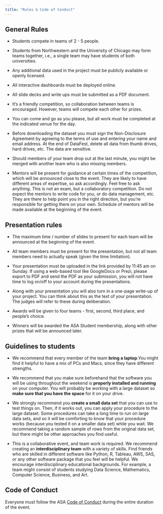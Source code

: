 ```yaml
---
title: "Rules & Code of Conduct"
---
```


## General Rules

- Students compete in teams of 2 - 5 people.

- Students from Northwestern and the University of Chicago may form teams together, i.e., a single team may have students of both universities.

- Any additional data used in the project must be publicly available or openly licensed.

- All interactive dashboards must be deployed online.

- All slide decks and write ups must be submitted as a PDF document.

- It’s a friendly competition, so collaboration between teams is encouraged. However, teams will compete each other for prizes.

- You can come and go as you please, but all work must be completed at the indicated venue for the day. 

- Before downloading the dataset you must sign the Non-Disclosure Agreement by agreeing to the terms of use and entering your name and email address. At the end of DataFest, delete all data from thumb drives, hard drives, etc. The data are sensitive. 

- Should members of your team drop out at the last minute, you might be merged with another team who is also missing members. 

- Mentors will be present for guidance at certain times of the competition, which will be announced close to the event. They are likely to have different areas of expertise, so ask accordingly. Feel free to ask anything. This is not an exam, but a collaboratory competition. Do not expect the mentors to write code for you, or do data management, etc. They are there to help point you in the right direction, but you're responsible for getting there on your own. Schedule of mentors will be made available at the beginning of the event.

## Presentation rules

- The maximum time / number of slides to present for each team will be announced at the beginning of the event.

- All team members must be present for the presentation, but not all team members need to actually speak (given the time limitation).

- Your presentation must be uploaded in the link provided by 11:45 am on Sunday. If using a web-based tool like GoogleDocs or Prezi, please export to PDF and send the PDF as your submission, you will not have time to log on/off to your account during the presentations.

- Along with your presentation you will also turn in a one-page write-up of your project. You can think about this as the text of your presentation. The judges will refer to these during deliberation.

- Awards will be given to four teams - first, second, third place, and people's choice.

- Winners will be awarded the ASA Student membership, along with other prizes that will be announced later.

## Guidelines to students

- We recommend that every member of the team **bring a laptop**.You might find it helpful to have a mix of PCs and Macs, since they have different strengths.

- We recommend that you make sure beforehand that the software you will be using throughout the weekend is **properly installed and running** on your computer. You will probably be working with a large dataset so **make sure that you have the space** for it on your drive. 

- We strongly recommend you **create a small data set** that you can use to test things on. Then, if it works out, you can apply your procedure to the large dataset. Some procedures can take a long time to run on large data sets, and so it will be comforting to know that your procedure works (because you tested it on a smaller data set) while you wait. We recommend taking a random sample of rows from the original data set, but there might be other approaches you find useful. 

- This is a collaborative event, and team work is required. We recommend creating an **interdisciplinary team** with a variety of skills. Find friends who are skilled in different software like Python, R, Tableau, AWS, SAS, or any other software package that you feel will be helpful. We encourage interdisciplinary educational backgrounds. For example, a team might consist of students studying Data Science, Mathematics, Computer Science, Business, and Art.



## Code of Conduct

Everyone must follow the ASA [Code of Conduct](https://ww2.amstat.org/education/datafest/pdfs/ASA-DataFestCoC.pdf) during the entire duration of the event.